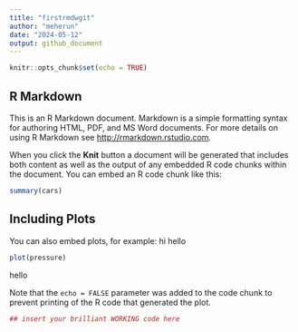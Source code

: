 ```yaml
---
title: "firstrmdwgit"
author: "meherun"
date: "2024-05-12"
output: github_document
---
```


```r
knitr::opts_chunk$set(echo = TRUE)
```

## R Markdown

This is an R Markdown document. Markdown is a simple formatting syntax for authoring HTML, PDF, and MS Word documents. For more details on using R Markdown see <http://rmarkdown.rstudio.com>.

When you click the **Knit** button a document will be generated that includes both content as well as the output of any embedded R code chunks within the document. You can embed an R code chunk like this:

```r
summary(cars)
```

## Including Plots

You can also embed plots, for example: hi hello

```r
plot(pressure)
```

hello

Note that the `echo = FALSE` parameter was added to the code chunk to prevent printing of the R code that generated the plot.
```r
## insert your brilliant WORKING code here
```


